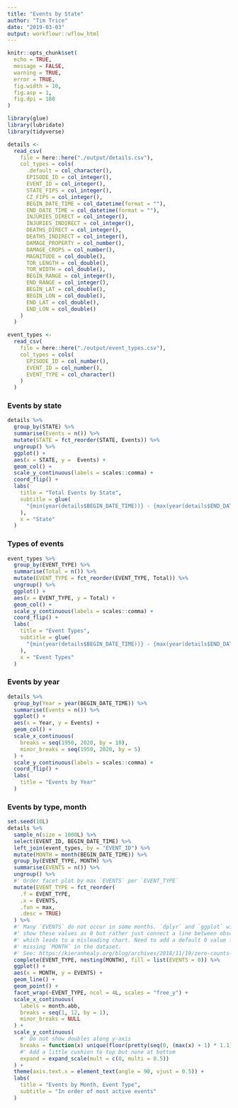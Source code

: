 ```yaml
---
title: "Events by State"
author: "Tim Trice"
date: "2019-03-03"
output: workflowr::wflow_html
---
```


```r
knitr::opts_chunk$set(
  echo = TRUE, 
  message = FALSE, 
  warning = TRUE, 
  error = TRUE, 
  fig.width = 10, 
  fig.asp = 1, 
  fig.dpi = 180
)
```

```r
library(glue)
library(lubridate)
library(tidyverse)
```

```r
details <- 
  read_csv(
    file = here::here("./output/details.csv"), 
    col_types = cols(
      .default = col_character(),
      EPISODE_ID = col_integer(), 
      EVENT_ID = col_integer(),
      STATE_FIPS = col_integer(),
      CZ_FIPS = col_integer(),
      BEGIN_DATE_TIME = col_datetime(format = ""),
      END_DATE_TIME = col_datetime(format = ""),
      INJURIES_DIRECT = col_integer(),
      INJURIES_INDIRECT = col_integer(),
      DEATHS_DIRECT = col_integer(),
      DEATHS_INDIRECT = col_integer(),
      DAMAGE_PROPERTY = col_number(),
      DAMAGE_CROPS = col_number(),
      MAGNITUDE = col_double(),
      TOR_LENGTH = col_double(),
      TOR_WIDTH = col_double(),
      BEGIN_RANGE = col_integer(),
      END_RANGE = col_integer(),
      BEGIN_LAT = col_double(),
      BEGIN_LON = col_double(),
      END_LAT = col_double(),
      END_LON = col_double()
    )
  )

event_types <- 
  read_csv(
    file = here::here("./output/event_types.csv"), 
    col_types = cols(
      EPISODE_ID = col_number(), 
      EVENT_ID = col_number(), 
      EVENT_TYPE = col_character()
    )
  )
```

### Events by state

```r
details %>% 
  group_by(STATE) %>% 
  summarise(Events = n()) %>% 
  mutate(STATE = fct_reorder(STATE, Events)) %>% 
  ungroup() %>% 
  ggplot() + 
  aes(x = STATE, y =  Events) + 
  geom_col() + 
  scale_y_continuous(labels = scales::comma) + 
  coord_flip() + 
  labs(
    title = "Total Events by State", 
    subtitle = glue(
      "{min(year(details$BEGIN_DATE_TIME))} - {max(year(details$END_DATE_TIME))}"
    ), 
    x = "State"
  )
```

### Types of events

```r
event_types %>% 
  group_by(EVENT_TYPE) %>% 
  summarise(Total = n()) %>% 
  mutate(EVENT_TYPE = fct_reorder(EVENT_TYPE, Total)) %>% 
  ungroup() %>% 
  ggplot() + 
  aes(x = EVENT_TYPE, y = Total) + 
  geom_col() + 
  scale_y_continuous(labels = scales::comma) + 
  coord_flip() + 
  labs(
    title = "Event Types", 
    subtitle = glue(
      "{min(year(details$BEGIN_DATE_TIME))} - {max(year(details$END_DATE_TIME))}"
    ), 
    x = "Event Types"
  )
```

### Events by year

```r
details %>% 
  group_by(Year = year(BEGIN_DATE_TIME)) %>% 
  summarise(Events = n()) %>% 
  ggplot() + 
  aes(x = Year, y = Events) + 
  geom_col() + 
  scale_x_continuous(
    breaks = seq(1950, 2020, by = 10), 
    minor_breaks = seq(1950, 2020, by = 5)
  ) +
  scale_y_continuous(labels = scales::comma) + 
  coord_flip() + 
  labs(
    title = "Events by Year"
  )
```

### Events by type, month

```r
set.seed(10L)
details %>% 
  sample_n(size = 1000L) %>% 
  select(EVENT_ID, BEGIN_DATE_TIME) %>% 
  left_join(event_types, by = "EVENT_ID") %>% 
  mutate(MONTH = month(BEGIN_DATE_TIME)) %>% 
  group_by(EVENT_TYPE, MONTH) %>% 
  summarise(EVENTS = n()) %>% 
  ungroup() %>% 
  #' Order facet plot by max `EVENTS` per `EVENT_TYPE`
  mutate(EVENT_TYPE = fct_reorder(
    .f = EVENT_TYPE, 
    .x = EVENTS, 
    .fun = max, 
    .desc = TRUE)
  ) %>% 
  #' Many `EVENTS` do not occur in some months. `dplyr` and `ggplot` will not 
  #' show these values as 0 but rather just connect a line between observations 
  #' which leads to a misleading chart. Need to add a default 0 value for every 
  #' missing `MONTH` in the dataset.
  #' See: https://kieranhealy.org/blog/archives/2018/11/19/zero-counts-in-dplyr/
  complete(EVENT_TYPE, nesting(MONTH), fill = list(EVENTS = 0)) %>% 
  ggplot() + 
  aes(x = MONTH, y = EVENTS) + 
  geom_line() + 
  geom_point() + 
  facet_wrap(~EVENT_TYPE, ncol = 4L, scales = "free_y") + 
  scale_x_continuous(
    labels = month.abb, 
    breaks = seq(1, 12, by = 1), 
    minor_breaks = NULL
  ) +
  scale_y_continuous(
    #' Do not show doubles along y-axis
    breaks = function(x) unique(floor(pretty(seq(0, (max(x) + 1) * 1.1)))), 
    #' Add a little cushion to top but none at bottom
    expand = expand_scale(mult = c(0, multi = 0.5))
  ) +
  theme(axis.text.x = element_text(angle = 90, vjust = 0.5)) + 
  labs(
    title = "Events by Month, Event Type", 
    subtitle = "In order of most active events"
  )
```

